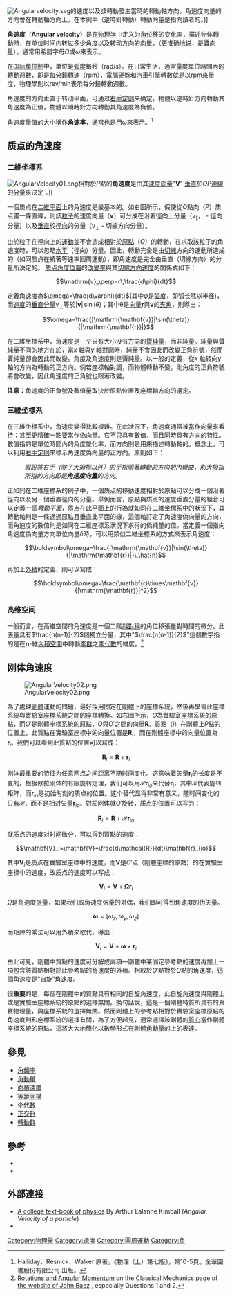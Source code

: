 [[File:Angularvelocity.svg|thumb]]的速度以及該轉動發生當時的轉動軸方向。角速度向量的方向會在轉動軸方向上，在本例中（逆時針轉動）轉動向量是指向讀者的。]]

'''角速度'''（'''Angular velocity'''）是在[[物理学|物理学]]中定义为[[角位移|角位移]]的变化率，描述物体轉動時，在单位时间内转过多少角度以及转动方向的[[向量|向量]]，（更准确地说，是[[贗向量|贗向量]]），通常用希腊字母<math>\Omega</math>或<math>\omega</math>来表示。

在[[国际单位制|国际单位制]]中，单位是[[弧度|弧度]]每秒（rad/s）。在日常生活，通常量度單位時間內的轉動週數，即是[[每分鐘轉速|每分鐘轉速]]（rpm），電腦硬盤和汽車引擎轉數就是以rpm來量度，物理學則以rev/min表示每分鐘轉動週數。

角速度的方向垂直于转动平面，可通过[[右手定则|右手定则]]来确定，物體以逆時針方向轉動其角速度為正值，物體以順時針方向轉動其角速度為負值。

角速度量值的大小稱作'''[[角頻率|角速率]]'''，通常也是用ω來表示。<ref>Halliday、Resnick、Walker 原著。《物理（上）第七版》，第10-5頁。全華圖書股份有限公司 出版。</ref>

== 质点的角速度 ==

=== 二維坐標系 ===
[[File:AngularVelocity01.png|thumb]]相對於<math>P</math>點的'''角速度'''是由其[[速度|速度]][[向量|向量]]"<math>\mathbf{V}</math>" [[垂直|垂直]]於<math>OP</math>[[連線|連線]]的[[分量|分量]]來決定 。]]

一個质点在[[二維平面|二維平面]]上的角速度是最基本的。如右圖所示，假使從<math>O</math>點向（<math>P</math>）质点畫一條直線，則該[[粒子|粒子]]的速度向量（<math>\mathbf{v}</math>）可分成在沿著徑向上分量（<math>\mathrm{v}_\parallel</math>， - 徑向分量）以及[[垂直|垂直]]於[[徑向|徑向]]的分量（<math>\mathrm{v}_\perp</math> - 切線方向分量）。

由於粒子在徑向上的[[運動|運動]]並不會造成相對於[[原點|原點]]（<math>O</math>）的轉動，在求取該粒子的角速度時，可以忽略[[水平|水平]]（徑向）分量。因此，轉動完全是由[[切線|切線]]方向的運動所造成的（如同质点在繞著等速率圓周運動），即角速度是完全由垂直（切線方向）的分量所決定的。
[[质点|质点]][[角度|角度]][[位置|位置]]的[[改變率|改變率]]與其[[切線方向|切線方向]][[速度|速度]]的關係式如下：

:<math>\mathrm{v}_\perp=r\,\frac{d\phi}{dt}</math>

定義角速度為<math>\omega=\frac{d\varphi}{dt}</math>(其中<math>\varphi</math>是[[弧度|弧度]]，即弧长除以半径)，而[[速度|速度]]的[[垂直分量|垂直分量]]<math>\mathrm{v}_\perp</math>等於<math>|\mathrm{\mathbf{v}}|\,\sin(\theta)</math>；其中θ是[[向量|向量]]<math>\mathbf{r}</math>與<math>\mathbf{v}</math>的[[夾角|夾角]]，則導出：

:<math>\omega=\frac{|\mathrm{\mathbf{v}}|\sin(\theta)}{|\mathrm{\mathbf{r}}|}</math>

在二維坐標系中，角速度是一个只有大小没有方向的[[贗純量|贗純量]]，而非純量。純量與贗純量不同的地方在於，當''x'' 軸與''y'' 軸對調時，純量不會因此而改變正負符號，然而贗純量卻會因此而改變。角度及角速度則是贗純量。以一般的定義，從''x'' 軸转向''y'' 軸的方向為轉動的正方向。倘若座標軸對調，而物體轉動不變，則角度的正負符號將會改變，因此角速度的正負號也跟著改變。

'''注意：'''角速度的正負號及數值量取決於原點位置及座標軸方向的選定。

=== 三維坐標系 ===

在三維坐標系中，角速度變得比較複雜。在此狀況下，角速度通常被當作向量來看待；甚至更精確一點要當作偽向量。它不只具有數值，而且同時具有方向的特性。數值指的是單位時間內的角度變化率，而方向則是用來描述轉動軸的。概念上，可以利用[[右手定則|右手定則]]來標示角速度偽向量的正方向。原則如下：

:''假設將右手（除了大拇指以外）的手指順著轉動的方向朝內彎曲，則大拇指所指的方向即是'''角速度向量'''的方向。''
正如同在二維座標系的例子中，一個质点的移動速度相對於原點可以分成一個沿著徑向以及另一個垂直徑向的分量。舉例而言，原點與质点的速度垂直分量的組合可以定義一個''轉動平面''，质点在此平面上的行為就如同在二維坐標系中的狀況下，其轉動軸則是一條通過原點且垂直此平面的線，這個軸訂定了角速度偽向量的方向，而角速度的數值則是如同在二維座標系狀況下求得的偽純量的值。當定義一個指向角速度偽向量方向單位向量<math>\hat{n}</math>時，可以用類似二維坐標系的方式來表示角速度：
:<math>\boldsymbol\omega=\frac{|\mathrm{\mathbf{v}}|\sin(\theta)}{|\mathrm{\mathbf{r}}|}\,\hat{n}</math>

再加上[[外積|外積]]的定義，則可以寫成：

:<math>\boldsymbol\omega=\frac{\mathbf{r}\times\mathbf{v}}{|\mathrm{\mathbf{r}}|^2}</math>

=== 高维空间 ===

一般而言，在高維空間的角速度是一個二階[[斜對稱|斜對稱]]的角位移張量對時間的微分。此張量具有<math>\frac{n(n-1)}{2}</math>個獨立分量，其中"<math>\frac{n(n-1)}{2}</math>"這個數字指的是在'''n'''-維[[內積空間|內積空間]]中轉動[[李群|李群]]之[[李代數|李代數]]的維度。<ref name="baez">[http://math.ucr.edu/home/baez/classical/galilei2.pdf Rotations and Angular Momentum] {{Wayback|url=http://math.ucr.edu/home/baez/classical/galilei2.pdf |date=20210423113315 }} on the Classical Mechanics page of [http://math.ucr.edu/home/baez/README.html the website of John Baez] {{Wayback|url=http://math.ucr.edu/home/baez/README.html |date=20201125190752 }}, especially Questions 1 and 2.</ref>

== 刚体角速度 ==

{{main|刚体动力学}}

[[File:AngularVelocity02.png|thumb]]

為了處理[[剛體|剛體]]運動的問題，最好採用固定在剛體上的座標系統，然後再學習此座標系統與實驗室座標系統之間的座標轉換。如右圖所示，<math>O</math>為實驗室座標系統的原點，而<math>O'</math>是剛體座標系統的原點，<math>O</math>與<math>O'</math>之間的向量<math>\mathbf{R}</math>。質點（<math>i</math>）在剛體上<math>P</math>點的位置上，此質點在實驗室座標中的向量位置是<math>\mathbf{R}_i</math>，而在剛體座標中的向量位置為<math>\mathbf{r}_i</math>。我們可以看到此質點的位置可以寫成：

:<math>\mathbf{R}_i=\mathbf{R}+\mathbf{r}_i</math>

刚体最重要的特征为任意两点之间距离不随时间变化。这意味着矢量<math>\mathbf{r}_i</math>的长度是不变的。根据欧拉刚体的有限旋转定理，我们可以用<math>\mathcal{R}\mathbf{r}_{io}</math>来代替<math>\mathbf{r}_i</math>，其中<math>\mathcal{R}</math>代表旋转矩阵，而<math>\mathbf{r}_{io}</math>是初始时刻的质点的位置。这个替代显得非常有意义，随时间变化的只有<math>\mathcal{R}</math>，而不是相对矢量<math>\mathbf{r}_{io}</math>。對於刚体就<math>O'</math>旋转，质点的位置可以写为：

:<math>\mathbf{R}_i=\mathbf{R}+\mathcal{R}\mathbf{r}_{io}</math>

就质点的速度对时间微分，可以得到質點的速度：

:<math>\mathbf{V}_i=\mathbf{V}+\frac{d\mathcal{R}}{dt}\mathbf{r}_{io}</math>

其中<math>\mathbf{V}_i</math>是质点在實驗室座標中的速度，而'''<math>\mathbf{V}</math>'''是<math>O'</math>点（剛體座標的原點）的在實驗室座標中的速度，故质点的速度可以写成：

:<math>\mathbf{V}_i=\mathbf{V}+\boldsymbol\Omega\mathbf{r}_i</math>

<math>\Omega</math>是角速度[[张量|张量]]，如果我们取角速度张量的对偶，我们即可得到角速度的伪矢量。

:<math>\boldsymbol\omega=[\omega_x,\omega_y,\omega_z]</math>

而矩陣的乘法可以用外積來取代，導出：

:<math>\mathbf{V}_i=\mathbf{V}+\boldsymbol\omega\times\mathbf{r}_i</math>

由此可見，剛體中質點的速度可分解成兩項—剛體中某固定參考點的速度再加上一項包含該質點相對於此參考點的角速度的外積。相較於<math>O'</math>點對於<math>O</math>點的角速度，這個角速度是“自旋”角速度。

很'''重要'''的是，每個在剛體中的質點具有相同的自旋角速度，此自旋角速度與剛體上或是實驗室座標系統的原點的選擇無關。換句話說，這是一個剛體特質所具有的真實物理量，與座標系統的選擇無關。然而剛體上的參考點相對於實驗室座標原點的角速度則和座標系統的選擇有關，為了方便起見，通常選擇該剛體的[[質心|質心]]當作剛體座標系統的原點，這將大大地簡化以數學形式在剛體[[角動量|角動量]]的上的表達。

==參見==
* [[角頻率|角頻率]]
* [[角動量|角動量]]
* [[面積速度|面積速度]]
* [[等距同構|等距同構]]
* [[李代數|李代數]]
* [[正交群|正交群]]
* [[轉動群|轉動群]]

== 參考 ==
{{reflist}}
{{refbegin}}
* {{note_label|Symon1971||}}{{cite book|last=Symon | first=Keith |title=Mechanics|publisher=Addison-Wesley, Reading, MA|year=1971|id = ISBN 978-0-201-07392-8 }}
* {{note_label|LL||}}{{cite book |last=Landau |first=L.D. |authorlink=列夫·朗道|coauthors=[[叶夫根尼·利夫希茨|Lifshitz, E.M.]] |title= Mechanics|year=1997 |publisher=Butterworth-Heinemann |isbn=0-750-62896-0 }}
{{refend}}

==外部連接==
{{Wiktionary}}
{{Commons category|Angular velocity}}
* [https://books.google.com/books?id=QBc5AAAAMAAJ&pg=PA88 A college text-book of physics] {{Wayback|url=https://books.google.com/books?id=QBc5AAAAMAAJ&pg=PA88 |date=20201202074045 }} By Arthur Lalanne Kimball (''Angular Velocity of a particle'')
* {{cite web|last=Pickering|first=Steve|title=ω Speed of Rotation [Angular Velocity]|url=http://www.sixtysymbols.com/videos/angularvelocity.htm|work=Sixty Symbols|publisher=[[Brady_Haran|Brady Haran]] for the [[University_of_Nottingham|University of Nottingham]]|year=2009|access-date=2017-02-13|archive-date=2020-08-08|archive-url=https://web.archive.org/web/20200808030328/http://www.sixtysymbols.com/videos/angularvelocity.htm|dead-url=no}}

{{Classical mechanics derived SI units}}

[[Category:物理量|Category:物理量]]
[[Category:速度|Category:速度]]
[[Category:圓周運動|Category:圓周運動]]
[[Category:角|Category:角]]